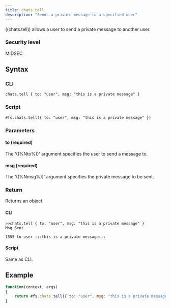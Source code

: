 ```yaml
---
title: chats.tell
description: "Sends a private message to a specified user"
---
```


((chats.tell)) allows a user to send a private message to another user.

### Security level

MIDSEC

## Syntax

### CLI

```
chats.tell { to: "user", msg: "this is a private message" }
```

### Script

```
#fs.chats.tell({ to: "user", msg: "this is a private message" })
```

### Parameters

#### to (required)

The '((%Nto%))' argument specifies the user to send a message to.

#### msg (required)

The '((%Nmsg%))' argument specifies the private message to be sent.

### Return

Returns an object.

#### CLI

```
>>chats.tell { to: "user", msg: "this is a private message" }
Msg Sent

1555 to user :::this is a private message:::
```

#### Script

Same as CLI.

## Example

```js
function(context, args)
{
	return #fs.chats.tell({ to: "user", msg: "this is a private message" })
}
```
